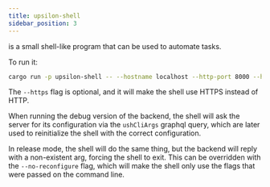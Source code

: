 ```yaml
---
title: upsilon-shell
sidebar_position: 3
---
```



<CrateSourceLink crate="upsilon-shell" kind="dev"/> is a small shell-like
program that can be used to automate tasks.

To run it:

```bash
cargo run -p upsilon-shell -- --hostname localhost --http-port 8000 --https
```

The `--https` flag is optional, and it will make the shell use HTTPS instead of
HTTP.

When running the debug version of the backend, the shell will ask the server
for its configuration via the `ushCliArgs` graphql query, which are later used
to reinitialize the shell with the correct configuration.

In release mode, the shell will do the same thing, but the backend will reply
with a non-existent arg, forcing the shell to exit. This can be overridden with
the `--no-reconfigure` flag, which will make the shell only use the flags that
were passed on the command line.